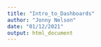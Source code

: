 ```yaml
---
title: "Intro_to_Dashboards"
author: "Jonny Nelson"
date: "01/12/2021"
output: html_document
---
```

